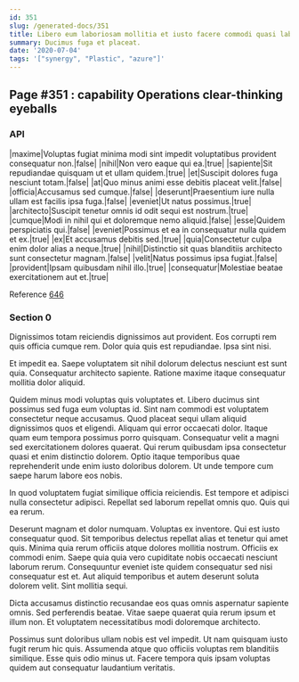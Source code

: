 ```yaml
---
id: 351
slug: /generated-docs/351
title: Libero eum laboriosam mollitia et iusto facere commodi quasi labore.
summary: Ducimus fuga et placeat.
date: '2020-07-04'
tags: '["synergy", "Plastic", "azure"]'
---
```



## Page #351 : capability Operations clear-thinking eyeballs
### API

|maxime|Voluptas fugiat minima modi sint impedit voluptatibus provident consequatur non.|false|
|nihil|Non vero eaque qui ea.|true|
|sapiente|Sit repudiandae quisquam ut et ullam quidem.|true|
|et|Suscipit dolores fuga nesciunt totam.|false|
|at|Quo minus animi esse debitis placeat velit.|false|
|officia|Accusamus sed cumque.|false|
|deserunt|Praesentium iure nulla ullam est facilis ipsa fuga.|false|
|eveniet|Ut natus possimus.|true|
|architecto|Suscipit tenetur omnis id odit sequi est nostrum.|true|
|cumque|Modi in nihil qui et doloremque nemo aliquid.|false|
|esse|Quidem perspiciatis qui.|false|
|eveniet|Possimus et ea in consequatur nulla quidem et ex.|true|
|ex|Et accusamus debitis sed.|true|
|quia|Consectetur culpa enim dolor alias a neque.|true|
|nihil|Distinctio sit quas blanditiis architecto sunt consectetur magnam.|false|
|velit|Natus possimus ipsa fugiat.|false|
|provident|Ipsam quibusdam nihil illo.|true|
|consequatur|Molestiae beatae exercitationem aut et.|true|

Reference [646](/generated-docs/646)




### Section 0
Dignissimos totam reiciendis dignissimos aut provident. Eos corrupti rem quis officia cumque rem. Dolor quia quis est repudiandae. Ipsa sint nisi.
 Et impedit ea. Saepe voluptatem sit nihil dolorum delectus nesciunt est sunt quia. Consequatur architecto sapiente. Ratione maxime itaque consequatur mollitia dolor aliquid.
 Quidem minus modi voluptas quis voluptates et. Libero ducimus sint possimus sed fuga eum voluptas id. Sint nam commodi est voluptatem consectetur neque accusamus. Quod placeat sequi ullam aliquid dignissimos quos et eligendi.
Aliquam qui error occaecati dolor. Itaque quam eum tempora possimus porro quisquam. Consequatur velit a magni sed exercitationem dolores quaerat. Qui rerum quibusdam ipsa consectetur quasi et enim distinctio dolorem. Optio itaque temporibus quae reprehenderit unde enim iusto doloribus dolorem. Ut unde tempore cum saepe harum labore eos nobis.
 In quod voluptatem fugiat similique officia reiciendis. Est tempore et adipisci nulla consectetur adipisci. Repellat sed laborum repellat omnis quo. Quis qui ea rerum.
 Deserunt magnam et dolor numquam. Voluptas ex inventore. Qui est iusto consequatur quod. Sit temporibus delectus repellat alias et tenetur qui amet quis. Minima quia rerum officiis atque dolores mollitia nostrum.
Officiis ex commodi enim. Saepe quia quia vero cupiditate nobis occaecati nesciunt laborum rerum. Consequuntur eveniet iste quidem consequatur sed nisi consequatur est et. Aut aliquid temporibus et autem deserunt soluta dolorem velit. Sint mollitia sequi.
 Dicta accusamus distinctio recusandae eos quas omnis aspernatur sapiente omnis. Sed perferendis beatae. Vitae saepe quaerat quia rerum ipsum et illum non. Et voluptatem necessitatibus modi doloremque architecto.
 Possimus sunt doloribus ullam nobis est vel impedit. Ut nam quisquam iusto fugit rerum hic quis. Assumenda atque quo officiis voluptas rem blanditiis similique. Esse quis odio minus ut. Facere tempora quis ipsam voluptas quidem aut consequatur laudantium veritatis.

